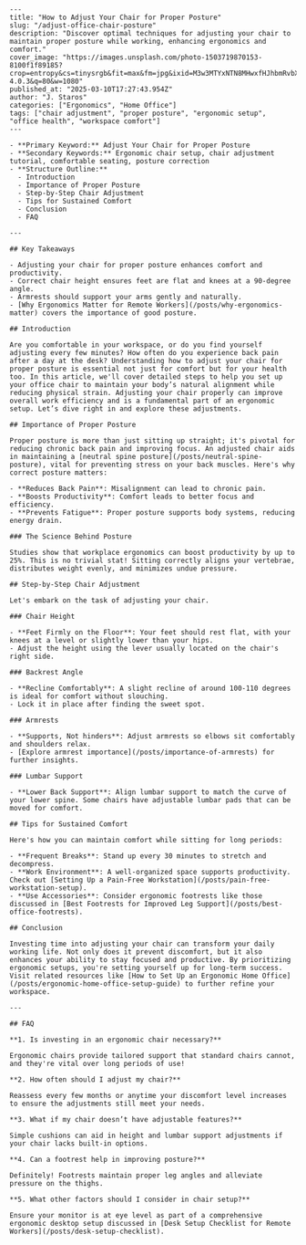 ```mdx
---
title: "How to Adjust Your Chair for Proper Posture"
slug: "/adjust-office-chair-posture"
description: "Discover optimal techniques for adjusting your chair to maintain proper posture while working, enhancing ergonomics and comfort."
cover_image: "https://images.unsplash.com/photo-1503719870153-8100f1f89185?crop=entropy&cs=tinysrgb&fit=max&fm=jpg&ixid=M3w3MTYxNTN8MHwxfHJhbmRvbXx8fHx8fHx8fDE3NDE2Mjc2NjN8&ixlib=rb-4.0.3&q=80&w=1080"
published_at: "2025-03-10T17:27:43.954Z"
author: "J. Staros"
categories: ["Ergonomics", "Home Office"]
tags: ["chair adjustment", "proper posture", "ergonomic setup", "office health", "workspace comfort"]
---

- **Primary Keyword:** Adjust Your Chair for Proper Posture
- **Secondary Keywords:** Ergonomic chair setup, chair adjustment tutorial, comfortable seating, posture correction
- **Structure Outline:** 
  - Introduction
  - Importance of Proper Posture
  - Step-by-Step Chair Adjustment
  - Tips for Sustained Comfort
  - Conclusion
  - FAQ

---

## Key Takeaways

- Adjusting your chair for proper posture enhances comfort and productivity.
- Correct chair height ensures feet are flat and knees at a 90-degree angle.
- Armrests should support your arms gently and naturally.
- [Why Ergonomics Matter for Remote Workers](/posts/why-ergonomics-matter) covers the importance of good posture.
  
## Introduction

Are you comfortable in your workspace, or do you find yourself adjusting every few minutes? How often do you experience back pain after a day at the desk? Understanding how to adjust your chair for proper posture is essential not just for comfort but for your health too. In this article, we'll cover detailed steps to help you set up your office chair to maintain your body’s natural alignment while reducing physical strain. Adjusting your chair properly can improve overall work efficiency and is a fundamental part of an ergonomic setup. Let’s dive right in and explore these adjustments.

## Importance of Proper Posture

Proper posture is more than just sitting up straight; it's pivotal for reducing chronic back pain and improving focus. An adjusted chair aids in maintaining a [neutral spine posture](/posts/neutral-spine-posture), vital for preventing stress on your back muscles. Here's why correct posture matters:

- **Reduces Back Pain**: Misalignment can lead to chronic pain.
- **Boosts Productivity**: Comfort leads to better focus and efficiency.
- **Prevents Fatigue**: Proper posture supports body systems, reducing energy drain.

### The Science Behind Posture

Studies show that workplace ergonomics can boost productivity by up to 25%. This is no trivial stat! Sitting correctly aligns your vertebrae, distributes weight evenly, and minimizes undue pressure.

## Step-by-Step Chair Adjustment

Let's embark on the task of adjusting your chair.

### Chair Height

- **Feet Firmly on the Floor**: Your feet should rest flat, with your knees at a level or slightly lower than your hips.
- Adjust the height using the lever usually located on the chair's right side.

### Backrest Angle

- **Recline Comfortably**: A slight recline of around 100-110 degrees is ideal for comfort without slouching.
- Lock it in place after finding the sweet spot.

### Armrests

- **Supports, Not hinders**: Adjust armrests so elbows sit comfortably and shoulders relax.
- [Explore armrest importance](/posts/importance-of-armrests) for further insights.

### Lumbar Support

- **Lower Back Support**: Align lumbar support to match the curve of your lower spine. Some chairs have adjustable lumbar pads that can be moved for comfort.

## Tips for Sustained Comfort

Here's how you can maintain comfort while sitting for long periods:

- **Frequent Breaks**: Stand up every 30 minutes to stretch and decompress.
- **Work Environment**: A well-organized space supports productivity. Check out [Setting Up a Pain-Free Workstation](/posts/pain-free-workstation-setup).
- **Use Accessories**: Consider ergonomic footrests like those discussed in [Best Footrests for Improved Leg Support](/posts/best-office-footrests).

## Conclusion

Investing time into adjusting your chair can transform your daily working life. Not only does it prevent discomfort, but it also enhances your ability to stay focused and productive. By prioritizing ergonomic setups, you're setting yourself up for long-term success. Visit related resources like [How to Set Up an Ergonomic Home Office](/posts/ergonomic-home-office-setup-guide) to further refine your workspace.

---

## FAQ

**1. Is investing in an ergonomic chair necessary?**

Ergonomic chairs provide tailored support that standard chairs cannot, and they're vital over long periods of use!

**2. How often should I adjust my chair?**

Reassess every few months or anytime your discomfort level increases to ensure the adjustments still meet your needs.

**3. What if my chair doesn’t have adjustable features?**

Simple cushions can aid in height and lumbar support adjustments if your chair lacks built-in options.

**4. Can a footrest help in improving posture?**

Definitely! Footrests maintain proper leg angles and alleviate pressure on the thighs.

**5. What other factors should I consider in chair setup?**

Ensure your monitor is at eye level as part of a comprehensive ergonomic desktop setup discussed in [Desk Setup Checklist for Remote Workers](/posts/desk-setup-checklist).
```
